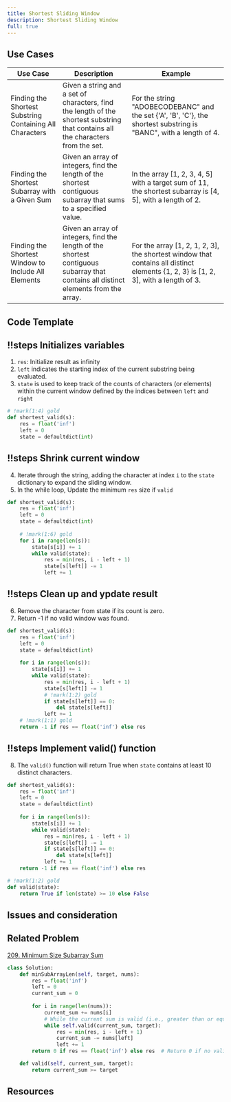 ```yaml
---
title: Shortest Sliding Window
description: Shortest Sliding Window
full: true
---
```



## Use Cases

| Use Case   | Description   | Example  |
|-----------|----------------|--------|
| Finding the Shortest Substring Containing All Characters | Given a string and a set of characters, find the length of the shortest substring that contains all the characters from the set.                                     | For the string "ADOBECODEBANC" and the set {'A', 'B', 'C'}, the shortest substring is "BANC", with a length of 4.         |
| Finding the Shortest Subarray with a Given Sum | Given an array of integers, find the length of the shortest contiguous subarray that sums to a specified value.                                                       | In the array [1, 2, 3, 4, 5] with a target sum of 11, the shortest subarray is [4, 5], with a length of 2.                |
| Finding the Shortest Window to Include All Elements | Given an array of integers, find the length of the shortest contiguous subarray that contains all distinct elements from the array.                                   | For the array [1, 2, 1, 2, 3], the shortest window that contains all distinct elements {1, 2, 3} is [1, 2, 3], with a length of 3. |


## Code Template


<Scrollycoding>

## !!steps  Initializes variables
1. `res`: Initialize result as infinity
2. `left` indicates the starting index of the current substring being evaluated.
3. `state`  is used to keep track of the counts of characters (or elements) within the current window defined by the indices between `left` and `right`


```python !code
# !mark(1:4) gold
def shortest_valid(s):
    res = float('inf')
    left = 0
    state = defaultdict(int) 
```

## !!steps Shrink current window

4. Iterate through the string, adding the character at index `i` to the `state` dictionary to expand the sliding window.
5. In the while loop, Update the minimum `res` size if `valid`

```python !code
def shortest_valid(s):
    res = float('inf')
    left = 0
    state = defaultdict(int)
    
    # !mark(1:6) gold
    for i in range(len(s)):
        state[s[i]] += 1
        while valid(state):
            res = min(res, i - left + 1)
            state[s[left]] -= 1
            left += 1
```

## !!steps Clean up and ypdate result

6. Remove the character from state if its count is zero.
7. Return -1 if no valid window was found.

```python !code
def shortest_valid(s):
    res = float('inf')
    left = 0
    state = defaultdict(int)
    
    for i in range(len(s)):
        state[s[i]] += 1
        while valid(state):
            res = min(res, i - left + 1)
            state[s[left]] -= 1
            # !mark(1:2) gold
            if state[s[left]] == 0:
                del state[s[left]]
            left += 1
    # !mark(1:1) gold
    return -1 if res == float('inf') else res
```

## !!steps Implement valid() function

8. The `valid()` function will return True when `state` contains at least 10 distinct characters.

```python !code
def shortest_valid(s):
    res = float('inf')
    left = 0
    state = defaultdict(int)
    
    for i in range(len(s)):
        state[s[i]] += 1
        while valid(state):
            res = min(res, i - left + 1)
            state[s[left]] -= 1
            if state[s[left]] == 0:
                del state[s[left]]
            left += 1
    return -1 if res == float('inf') else res

# !mark(1:2) gold
def valid(state):
    return True if len(state) >= 10 else False
```

</Scrollycoding>

## Issues and consideration


## Related Problem
[209. Minimum Size Subarray Sum](https://leetcode.com/problems/minimum-size-subarray-sum/description/)

```python
class Solution:
    def minSubArrayLen(self, target, nums):
        res = float('inf')
        left = 0
        current_sum = 0
        
        for i in range(len(nums)):
            current_sum += nums[i]
            # While the current sum is valid (i.e., greater than or equal to target)
            while self.valid(current_sum, target):
                res = min(res, i - left + 1)
                current_sum -= nums[left]
                left += 1                 
        return 0 if res == float('inf') else res  # Return 0 if no valid subarray found

    def valid(self, current_sum, target):
        return current_sum >= target
```

## Resources

